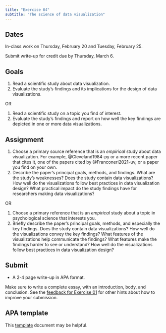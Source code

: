 ```yaml
---
title: "Exercise 04"
subtitle: "The science of data visualization"
---
```


## Dates {-}

In-class work on Thursday, February 20 and Tuesday, February 25.

Submit write-up for credit [due]{.orange_due} by Thursday, March 6.

## Goals {-}

1. Read a scientific study about data visualization.
2. Evaluate the study's findings and its implications for the design of data visualizations.

OR

1. Read a scientific study on a topic you find of interest.
2. Evaluate the study's findings and report on how well the key findings are depicted in one or more data visualizations.

## Assignment {-}

1. Choose a primary source reference that is an *empirical* study about data visualization. For example, @Cleveland1984-py or a more recent paper that cites it, one of the papers cited by @Franconeri2021-uv, or a paper you find on your own.
2. Describe the paper's principal goals, methods, and findings. What are the study's weaknesses? Does the study contain data visualizations? How well do the visualizations follow best practices in data visualization design? What practical impact do the study findings have for researchers making data visualizations?

OR

1. Choose a primary  reference that is an *empirical* study about a topic in psychological science that interests you.
2. Briefly describe the paper's principal goals, methods, and especially the key findings. Does the study contain data visualizations? How well do the visualizations convey the key findings? What features of the visualizations help communicate the findings? What features make the findings harder to see or understand? How well do the visualizations follow best practices in data visualization design? 

## Submit {-}

- A 2-4 page write-up in APA format.

Make sure to write a complete essay, with an introduction, body, and conclusion. See the [feedback for Exercise 01](../supplemental/ex01-feedback.qmd) for other hints about how to improve your submission.

::: {.callout-important}
## APA template

This [template](https://docs.google.com/document/d/1gkQKBTc7yW03VAndEtX6loWjm7BAmmhO/edit) document  may be helpful.
:::
